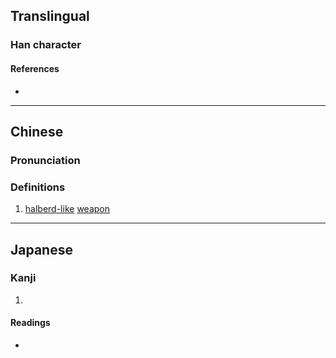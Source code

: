 {{character info}}
==Translingual==

===Han character===
{{Han char|rn=62|rad=戈|as=09|sn=13|four=13450|canj=NKI|ids=⿰癸戈}}

====References====
* {{Han ref|kx=0413.230|dkj=11622|dj=0756.160|hdz=21409.070|uh=6223|ud=25123|bh=DD74|bd=56692}}

----

==Chinese==
{{zh-forms}}

===Pronunciation===
{{zh-pron
|m=kuí
|m-s=
|dg=
|c=kwai4
|c-t=
|g=
|h=pfs=
|j=
|mb=
|md=
|mn=
|mn-t=
|w=
|x=
|mc=y
|oc=y
|cat=n
}}

===Definitions===
{{zh-hanzi}}

# [[halberd]][[-like]] [[weapon]]

----

==Japanese==

===Kanji===
{{ja-kanji|grade=|rs=戈09}}

# {{rfdef|ja|sort=戈09}}

====Readings====
* {{ja-readings|on=き, ぎ|kun=ほこ}}